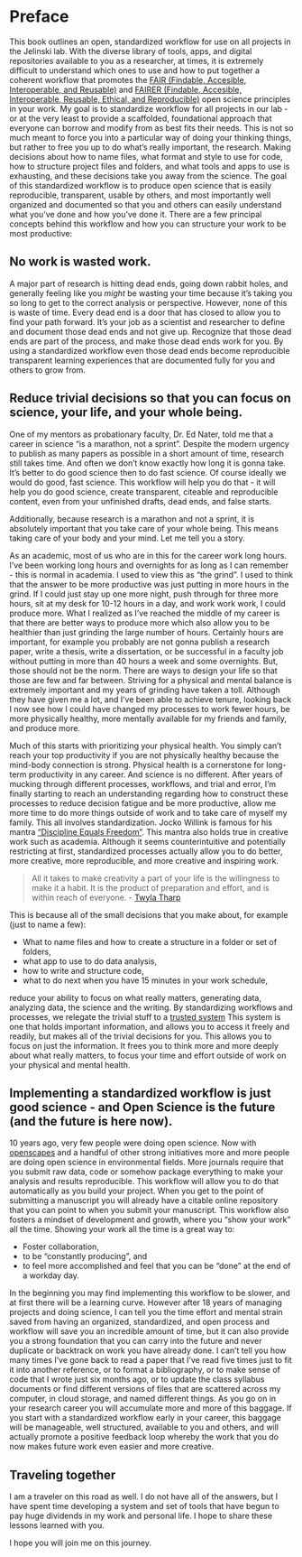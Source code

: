 # Preface {.unnumbered}

This book outlines an open, standardized workflow for use on all projects in the Jelinski lab. With the diverse library of tools, apps, and digital repositories available to you as a researcher, at times, it is extremely difficult to understand which ones to use and how to put together a coherent workflow that promotes the [FAIR (Findable, Accesible, Interoperable, and Reusable)](https://www.nature.com/articles/sdata201618) and [FAIRER (Findable, Accesible, Interoperable, Reusable, Ethical, and Reproducible)](https://papers.ssrn.com/sol3/papers.cfm?abstract_id=3654298) open science principles in your work. My goal is to standardize workflow for all projects in our lab - or at the very least to provide a scaffolded, foundational approach that everyone can borrow and modify from as best fits their needs. This is not so much meant to force you into a particular way of doing your thinking things, but rather to free you up to do what's really important, the research. Making decisions about how to name files, what format and style to use for code, how to structure project files and folders, and what tools and apps to use is exhausting, and these decisions take you away from the science. The goal of this standardized workflow is to produce open science that is easily reproducible, transparent, usable by others, and most importantly well organized and documented so that you and others can easily understand what you've done and how you've done it. There are a few principal concepts behind this workflow and how you can structure your work to be most productive:

## No work is wasted work.

A major part of research is hitting dead ends, going down rabbit holes, and generally feeling like you *might* be wasting your time because it's taking you so long to get to the correct analysis or perspective. However, none of this is waste of time. Every dead end is a door that has closed to allow you to find your path forward. It's your job as a scientist and researcher to define and document those dead ends and not give up. Recognize that those dead ends are part of the process, and make those dead ends work for you. By using a standardized workflow even those dead ends become reproducible transparent learning experiences that are documented fully for you and others to grow from.

## Reduce trivial decisions so that you can focus on science, your life, and your whole being.

One of my mentors as probationary faculty, Dr. Ed Nater, told me that a career in science "is a marathon, not a sprint". Despite the modern urgency to publish as many papers as possible in a short amount of time, research still takes time. And often we don't know exactly how long it is gonna take. It's better to do good science then to do fast science. Of course ideally we would do good, fast science. This workflow will help you do that - it will help you do good science, create transparent, citeable and reproducible content, even from your unfinished drafts, dead ends, and false starts.

Additionally, because research is a marathon and not a sprint, it is absolutely important that you take care of your whole being. This means taking care of your body and your mind. Let me tell you a story.

As an academic, most of us who are in this for the career work long hours. I've been working long hours and overnights for as long as I can remember - this is normal in academia. I used to view this as "the grind". I used to think that the answer to be more productive was just putting in more hours in the grind. If I could just stay up one more night, push through for three more hours, sit at my desk for 10-12 hours in a day, and work work work, I could produce more. What I realized as I've reached the middle of my career is that there are better ways to produce more which also allow you to be healthier than just grinding the large number of hours. Certainly hours are important, for example you probably are not gonna publish a research paper, write a thesis, write a dissertation, or be successful in a faculty job without putting in more than 40 hours a week and some overnights. But, those should not be the norm. There are ways to design your life so that those are few and far between. Striving for a physical and mental balance is extremely important and my years of grinding have taken a toll. Although they have given me a lot, and I've been able to achieve tenure, looking back I now see how I could have changed my processes to work fewer hours, be more physically healthy, more mentally available for my friends and family, and produce more.

Much of this starts with prioritizing your physical health. You simply can't reach your top productivity if you are not physically healthy because the mind-body connection is strong. Physical health is a cornerstone for long-term productivity in any career. And science is no different. After years of mucking through different processes, workflows, and trial and error, I'm finally starting to reach an understanding regarding how to construct these processes to reduce decision fatigue and be more productive, allow me more time to do more things outside of work and to take care of myself my family. This all involves standardization. Jocko Willink is famous for his mantra ["Discipline Equals Freedom"](https://www.forbes.com/sites/danschawbel/2017/10/17/jocko-willink-the-relationship-between-discipline-and-freedom/?sh=4d07be5b6df8). This mantra also holds true in creative work such as academia. Although it seems counterintuitive and potentially restricting at first, standardized processes actually allow you to do better, more creative, more reproducible, and more creative and inspiring work. 

> All it takes to make creativity a part of your life is the willingness to make it a habit. It is the product of preparation and effort, and is within reach of everyone. - [Twyla Tharp](https://skinnyartist.com/an-artists-bookshelf-the-creative-habit/)

This is because all of the small decisions that you make about, for example (just to name a few):

-   What to name files and how to create a structure in a folder or set of folders,
-   what app to use to do data analysis,
-   how to write and structure code,
-   what to do next when you have 15 minutes in your work schedule,

reduce your ability to focus on what really matters, generating data, analyzing data, the science and the writing. By standardizing workflows and processes, we relegate the trivial stuff to a [trusted system](https://fortelabs.com/blog/basboverview/) This system is one that holds important information, and allows you to access it freely and readily, but makes all of the trivial decisions for you. This allows you to focus on just the information. It frees you to think more and more deeply about what really matters, to focus your time and effort outside of work on your physical and mental health.

## Implementing a standardized workflow is just good science - and Open Science is the future (and the future is here now).

10 years ago, very few people were doing open science. Now with [openscapes](https://www.openscapes.org/) and a handful of other strong initiatives more and more people are doing open science in environmental fields. More journals require that you submit raw data, code or somehow package everything to make your analysis and results reproducible. This workflow will allow you to do that automatically as you build your project. When you get to the point of submitting a manuscript you will already have a citable online repository that you can point to when you submit your manuscript. This workflow also fosters a mindset of development and growth, where you "show your work" all the time. Showing your work all the time is a great way to:

-   Foster collaboration,
-   to be "constantly producing", and\
-   to feel more accomplished and feel that you can be "done" at the end of a workday day.

In the beginning you may find implementing this workflow to be slower, and at first there will be a learning curve. However after 18 years of managing projects and doing science, I can tell you the time effort and mental strain saved from having an organized, standardized, and open process and workflow will save you an incredible amount of time, but it can also provide you a strong foundation that you can carry into the future and never duplicate or backtrack on work you have already done. I can't tell you how many times I've gone back to read a paper that I've read five times just to fit it into another reference, or to format a bibliography, or to make sense of code that I wrote just six months ago, or to update the class syllabus documents or find different versions of files that are scattered across my computer, in cloud storage, and named different things. As you go on in your research career you will accumulate more and more of this baggage. If you start with a standardized workflow early in your career, this baggage will be manageable, well structured, available to you and others, and will actually promote a positive feedback loop whereby the work that you do now makes future work even easier and more creative.

## Traveling together

I am a traveler on this road as well. I do not have all of the answers, but I have spent time developing a system and set of tools that have begun to pay huge dividends in my work and personal life. I hope to share these lessons learned with you.

I hope you will join me on this journey.
